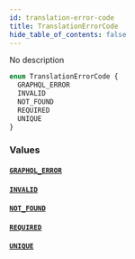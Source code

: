 ```yaml
---
id: translation-error-code
title: TranslationErrorCode
hide_table_of_contents: false
---
```


No description

```graphql
enum TranslationErrorCode {
  GRAPHQL_ERROR
  INVALID
  NOT_FOUND
  REQUIRED
  UNIQUE
}
```

### Values

#### [`GRAPHQL_ERROR`](#)

#### [`INVALID`](#)

#### [`NOT_FOUND`](#)

#### [`REQUIRED`](#)

#### [`UNIQUE`](#)
